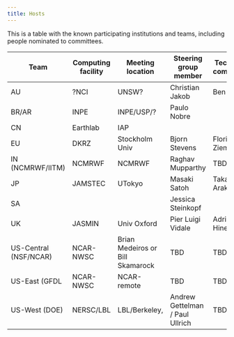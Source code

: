 ```yaml
---
title: Hosts
---
```

This is a table with the known participating institutions and teams, including people nominated to committees.

| Team | Computing facility | Meeting location | Steering group member | Technical committee | Logistics committee | *associated project* |
| -------- | -------- | -------- | -------- | -------- | -------- | -------- |
| AU | ?NCI | UNSW? | Christian Jakob | Ben Evans | Melissa Hart  |  |
| BR/AR | INPE | INPE/USP/? | Paulo Nobre |  |  |  |
| CN | Earthlab | IAP |  |  |  |  |
| EU | DKRZ | Stockholm Univ | Bjorn Stevens | Florian Ziemen | Heike Konow | nextGEMS |
| IN (NCMRWF/IITM) | NCMRWF | NCMRWF | Raghav  Mupparthy | TBD | TBD | TBD | MoES / MO Partnership|
| JP | JAMSTEC | UTokyo | Masaki Satoh | Takashi Arakawa |  |  |
| SA |  |  | Jessica Steinkopf |  |  |  |
| UK     | JASMIN     | Univ Oxford | Pier Luigi Vidale  | Adrian Hines| Philip Stier| |
| US-Central (NSF/NCAR)    | NCAR-NWSC | Brian Medeiros or Bill Skamarock | TBD | TBD |  |
| US-East (GFDL | NCAR-NWSC | NCAR-remote | TBD | TBD | TBD |  |
| US-West (DOE) | NERSC/LBL | LBL/Berkeley, | Andrew Gettelman / Paul Ullrich | TBD | TBD |  |

